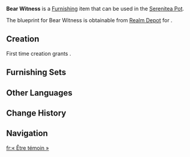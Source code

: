 {{Furnishing Infobox
|id             = 374616
|image          = Item Bear Witness.png
|category       = Landscape
|subcategory    = Large Object
|quality        = 3
|adeptal_energy = 60
|load           = 400
|reduced_load   = 400
|description    = A brazier meticulously carved from the finest volcanic rock, adorned with special painted motifs and an ornate base inlaid with luxurious metal fittings. Burning away with a solemn dignity, these braziers can be seen near the main pathways within the Stadium of the Sacred Flame.<br>Natlan is the Nation of Flame, where flames are not only a symbol of belief but also a source of inspiration. Thus have its people placed braziers along the main pathways, within the Stadium itself, and in the Speaker's Chamber, ensuring that all significant events are witnessed by the watchful flames.
|mention        = <!--Character 1;Character2 -->
|interaction    = 
|blueprint      = Realm Depot
|source1        = 
}}
'''Bear Witness''' is a [[Furnishing]] item that can be used in the [[Serenitea Pot]].

The blueprint for Bear Witness is obtainable from [[Realm Depot]] for {{Item|Realm Currency|30|x=160}}.

==Creation==
First time creation grants {{Item|Trust|24|x=60}}.
{{Recipe
|type = Creation
|time = 14h
|Iron Chunk = 4
|White Iron Chunk = 4
|sort = Iron Chunk;White Iron Chunk
}}

==Furnishing Sets==
{{Craft Usage}}

==Other Languages==
{{Other Languages
|en       = Bear Witness
|zhs      = 「予以见证」
|zhs_rm   = 
|zht      = 「予以見證」
|zht_rm   = 
|zh_tl    = 
|ja       = 「立会う炎」
|ja_rm    = "Tachiau Honoo"
|ja_tl    = "Witnessing Flame"
|ko       = 「증인」
|ko_tl    = 
|es       = Testimonio
|es_tl    = Testimony
|fr       = « Être témoin »
|fr_tl    = "Bear Witness"
|ru       = Стань свидетелем
|ru_tl    = 
|th       = "เป็นสักขีพยาน"
|th_rm    = 
|th_tl    = 
|vi       = Chứng Kiến
|vi_tl    = 
|de       = „Zeugnis ablegen“
|de_tl    = "Bearing Witness"
|id       = Memberikan Kesaksian
|id_tl    = Bear Witness
|pt       = Testemunho
|pt_tl    = 
|tr       = Şahitlik
|tr_tl    = 
|it       = Testimone
|it_tl    = 
}}

==Change History==
{{Change History|5.3}}

==Navigation==
{{Furnishing Navbox|exterior}}

[[fr:« Être témoin »]]